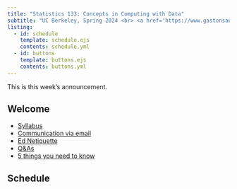 ```yaml
---
title: "Statistics 133: Concepts in Computing with Data"
subtitle: "UC Berkeley, Spring 2024 <br> <a href='https://www.gastonsanchez.com' target='_blank'><b>Gaston Sanchez</b></a>"
listing:
  - id: schedule
    template: schedule.ejs
    contents: schedule.yml
  - id: buttons
    template: buttons.ejs
    contents: buttons.yml
---
```


::: {#buttons}
:::

::: {.callout-note title="Announcement"}
This is this week's announcement.
:::


## Welcome

- [Syllabus](./syllabus.html)
- [Communication via email](./email.html)
- [Ed Netiquette](./ed-netiquette.html)
- [Q&As](./faqs.html)
- [5 things you need to know](./five-things.html)


## Schedule

::: {#schedule}
:::

